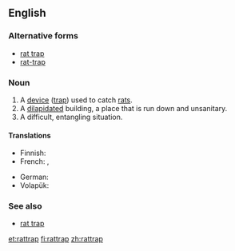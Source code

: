 ==English==

===Alternative forms===
* [[rat trap]]
* [[rat-trap]]

===Noun===
{{en-noun}}
# A [[device]] ([[trap]]) used to catch [[rat]]s.
# A [[dilapidated]] building, a place that is run down and unsanitary.
# A difficult, entangling situation.

====Translations====
{{trans-top|device used to catch rats}}
* Finnish: {{t|fi|rotanloukku}}
* French: {{t|fr|piège à rats|m}}, {{t+|fr|ratière|f}}
{{trans-mid}}
* German: {{t+|de|Rattenfalle|f}}
* Volapük: {{t|vo|ratiträp}}
{{trans-bottom}}

{{trans-top|dilapidated, unsanitary building}}
{{trans-mid}}
{{trans-bottom}}

{{trans-top|difficult, entangling situation}}
{{trans-mid}}
{{trans-bottom}}

===See also===
*[[rat trap]]

[[et:rattrap]]
[[fi:rattrap]]
[[zh:rattrap]]